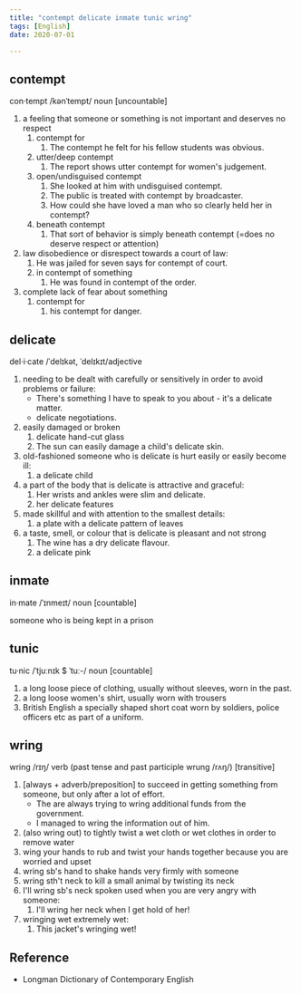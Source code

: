 ```yaml
---
title: "contempt delicate inmate tunic wring"
tags: [English]
date: 2020-07-01

---
```


## contempt

con·tempt /kənˈtempt/ noun [uncountable]

1. a feeling that someone or something is not important and deserves no respect
   1. contempt for
      1. The contempt he felt for his fellow students was obvious.
   2. utter/deep contempt
      1. The report shows utter contempt for women's judgement.
   3. open/undisguised contempt
      1. She looked at him with undisguised contempt.
      2. The public is treated with contempt by broadcaster.
      3. How could she have loved a man who so clearly held her in contempt?
   4. beneath contempt
      1. That sort of behavior is simply beneath contempt (=does no deserve
         respect or attention)
2. law disobedience or disrespect towards a court of law:
   1. He was jailed for seven says for contempt of court.
   2. in contempt of something
      1. He was found in contempt of the order.
3. complete lack of fear about something
   1. contempt for
      1. his contempt for danger.

## delicate

del·i·cate /ˈdelɪkət, ˈdelɪkɪt/adjective

1. needing to be dealt with carefully or sensitively in order to avoid problems
   or failure:
   - There's something I have to speak to you about - it's a delicate matter.
   - delicate negotiations.
2. easily damaged or broken
   1. delicate hand-cut glass
   2. The sun can easily damage a child's delicate skin.
3. old-fashioned someone who is delicate is hurt easily or easily become ill:
   1. a delicate child
4. a part of the body that is delicate is attractive and graceful:
   1. Her wrists and ankles were slim and delicate.
   2. her delicate features
5. made skillful and with attention to the smallest details:
   1. a plate with a delicate pattern of leaves
6. a taste, smell, or colour that is delicate is pleasant and not strong
   1. The wine has a dry delicate flavour.
   2. a delicate pink

## inmate

in·mate /ˈɪnmeɪt/ noun [countable]

someone who is being kept in a prison

## tunic

tu·nic /ˈtjuːnɪk $ ˈtuː-/ noun [countable]

1. a long loose piece of clothing, usually without sleeves, worn in the past.
2. a long loose women's shirt, usually worn with trousers
3. British English a specially shaped short coat worn by soldiers, police
   officers etc as part of a uniform.

## wring

wring /rɪŋ/ verb (past tense and past participle wrung /rʌŋ/) [transitive]

1. [always + adverb/preposition] to succeed in getting something from someone,
   but only after a lot of effort.
   - The are always trying to wring additional funds from the government.
   - I managed to wring the information out of him.
2. (also wring out) to tightly twist a wet cloth or wet clothes in order to
   remove water
3. wing your hands to rub and twist your hands together because you are worried
   and upset
4. wring sb's hand to shake hands very firmly with someone
5. wring sth't neck to kill a small animal by twisting its neck
6. I'll wring sb's neck spoken used when you are very angry with someone:
   1. I'll wring her neck when I get hold of her!
7. wringing wet extremely wet:
   1. This jacket's wringing wet!

## Reference

- Longman Dictionary of Contemporary English
